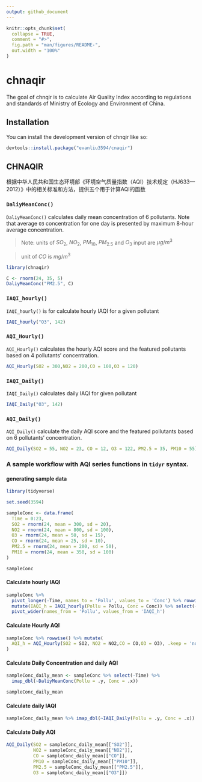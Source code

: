 ```yaml
---
output: github_document
---
```


<!-- README.md is generated from README.Rmd. Please edit that file -->

```r
knitr::opts_chunk$set(
  collapse = TRUE,
  comment = "#>",
  fig.path = "man/figures/README-",
  out.width = "100%"
)
```

# chnaqir

<!-- badges: start -->
<!-- badges: end -->

The goal of chnqir is to calculate Air Quality Index according to regulations and standards of Ministry of Ecology and Environment of China.

## Installation

You can install the development version of chnqir like so:

``` r
devtools::install.package("evanliu3594/cnaqir")
```

## CHNAQIR

根据中华人民共和国生态环境部《环境空气质量指数（AQI）技术规定（HJ633—2012）》中的相关标准和方法，提供五个用于计算AQI的函数


### `DaliyMeanConc()`
`DaliyMeanConc()` calculates daily mean concentration of 6 pollutants. Note that average `O3` concentration for one day is presented by maximum 8-hour average concentration.

> Note: units of $SO_2$,  $NO_2$,  $PM_10$,  $PM_2.5$  and  $O_3$ input are  $μg/m^3$

> unit of $CO$ is $mg/m^3$


```r
library(chnaqir)

C <- rnorm(24, 35, 5)
DaliyMeanConc("PM2.5", C)
```

### `IAQI_hourly()`
`IAQI_hourly()` is for calculate hourly IAQI for a given pollutant
```r
IAQI_hourly("O3", 142)
```

### `AQI_Hourly()`
`AQI_Hourly()` calculates the hourly AQI score and the featured pollutants based on 4 pollutants' concentration.

```r
AQI_Hourly(SO2 = 300,NO2 = 200,CO = 100,O3 = 120)
```

### `IAQI_Daily()`
`IAQI_Daily()` calculates daily IAQI for given pollutant

```r
IAQI_Daily("O3", 142)
```

### `AQI_Daily()`
`AQI_Daily()` calculate the daily AQI score and the featured pollutants based on 6 pollutants' concentration.

```r
AQI_Daily(SO2 = 55, NO2 = 23, CO = 12, O3 = 122, PM2.5 = 35, PM10 = 55)
```

### A sample workflow with AQI series functions in `tidyr` syntax.

#### generating sample data

```r
library(tidyverse)

set.seed(3594)

sampleConc <- data.frame(
  Time = 0:23,
  SO2 = rnorm(24, mean = 300, sd = 20),
  NO2 = rnorm(24, mean = 800, sd = 100),
  O3 = rnorm(24, mean = 50, sd = 15),
  CO = rnorm(24, mean = 25, sd = 10),
  PM2.5 = rnorm(24, mean = 200, sd = 50),
  PM10 = rnorm(24, mean = 350, sd = 100)
)

sampleConc
```

#### Calculate hourly IAQI
```r
sampleConc %>% 
  pivot_longer(-Time, names_to = 'Pollu', values_to = 'Conc') %>% rowwise() %>% 
  mutate(IAQI_h = IAQI_hourly(Pollu = Pollu, Conc = Conc)) %>% select(-Conc) %>% 
  pivot_wider(names_from = 'Pollu', values_from = 'IAQI_h')

```
#### Calculate Hourly AQI 
```r
sampleConc %>% rowwise() %>% mutate(
  AQI_h = AQI_Hourly(SO2 = SO2, NO2 = NO2,CO = CO,O3 = O3), .keep = 'none'
)
```
#### Calculate Daily Concentration and daily AQI
```r
sampleConc_daily_mean <- sampleConc %>% select(-Time) %>% 
  imap_dbl(~DaliyMeanConc(Pollu = .y, Conc = .x))

sampleConc_daily_mean
```

#### Calculate daily IAQI
```r
sampleConc_daily_mean %>% imap_dbl(~IAQI_Daily(Pollu = .y, Conc = .x))
```

#### Calculate Daily AQI
```r
AQI_Daily(SO2 = sampleConc_daily_mean[["SO2"]],
          NO2 = sampleConc_daily_mean[["NO2"]],
          CO = sampleConc_daily_mean[["CO"]],
          PM10 = sampleConc_daily_mean[["PM10"]],
          PM2.5 = sampleConc_daily_mean[["PM2.5"]],
          O3 = sampleConc_daily_mean[["O3"]])
```

